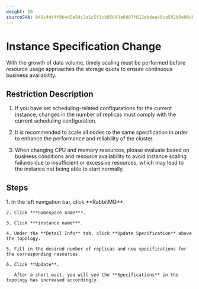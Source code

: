 ```yaml
---
weight: 20
sourceSHA: 841c44f4f8b4d5e54c2a1c5f1cb85643a0d07f612ebdea40ca502b8e96db936b
---
```


# Instance Specification Change

With the growth of data volume, timely scaling must be performed before resource usage approaches the storage quota to ensure continuous business availability.

## Restriction Description

1. If you have set scheduling-related configurations for the current instance, changes in the number of replicas must comply with the current scheduling configuration.

2. It is recommended to scale all nodes to the same specification in order to enhance the performance and reliability of the cluster.

3. When changing CPU and memory resources, please evaluate based on business conditions and resource availability to avoid instance scaling failures due to insufficient or excessive resources, which may lead to the instance not being able to start normally.

## Steps

<Tabs>
  <Tab label="Web Console">
    1. In the left navigation bar, click **RabbitMQ**.

    2. Click ***namespace name***.

    3. Click ***instance name***.

    4. Under the **Detail Info** tab, click **Update Specification** above the topology.

    5. Fill in the desired number of replicas and new specifications for the corresponding resources.

    6. Click **Update**.

       After a short wait, you will see the **Specifications** in the topology has increased accordingly.
  </Tab>
</Tabs>
